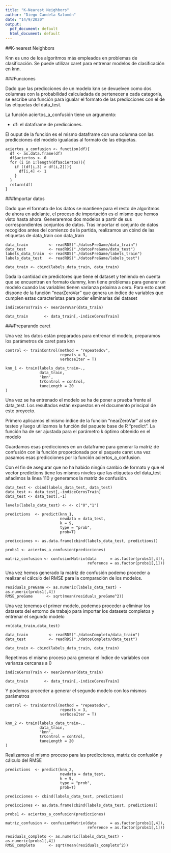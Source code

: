 ```yaml
---
title: "K-Nearest Neighbors"
author: "Diego Candela Salomón"
date: "14/9/2020"
output:
  pdf_document: default
  html_document: default
---
```



##K-nearest Neighbors

Knn es uno de los algoritmos más empleados en problemas de clasificación. Se puede utilizar caret para entrenar modelos de clasificación en knn. 


###Funciones

Dado que las predicciones de un modelo knn se devuelven como dos columnas con la probabilidad calculadada de pertenecer a cada categoría, se escribe una función para igualar el formato de las predicciones con el de las etiquetas del data_test.

La función aciertos_a_confusión tiene un argumento:

* df: el dataframe de predicciones.

El ouput de la función es el mismo dataframe con una columna con las predicciones del modelo igualadas al formato de las etiquetas. 

```
aciertos_a_confusion <- function(df){
  df <- as.data.frame(df)
  df$aciertos <- 0
  for (i in 1:length(df$aciertos)){
    if ((df[i,3] > df[i,2])){
      df[i,4] <- 1
    }
  }
  return(df)
}
```

###Importar datos

Dado que el formato de los datos se mantiene para el resto de algoritmos de ahora en adelante, el proceso de importación es el mismo que hemos visto hasta ahora. Generaremos dos modelos a partir de sus correspondientes conjuntos de datos. Tras importar el conjunto de datos recogidos antes del comienzo de la partida, realizamos un cbind de las etiquetas de data_train con data_train

```
data_train         <- readRDS("./datosPreGame/data_train")
data_test          <- readRDS("./datosPreGame/data_test")
labels_data_train  <- readRDS("./datosPreGame/labels_train")
labels_data_test   <- readRDS("./datosPreGame/labels_test")

data_train <- cbind(labels_data_train, data_train)
```

Dada la cantidad de predictores que tiene el dataset y teniendo en cuenta que se encuentran en formato dummy, knn tiene problemas para generar un modelo cuando las variables tienen varianza próxima a cero. Para esto caret dispone de la función "nearZeroVar" que genera un índice de variables que cumplen estas característas para poder eliminarlas del dataset

```
indiceCerosTrain <- nearZeroVar(data_train)

data_train       <- data_train[,-indiceCerosTrain]
```
###Preparando caret

Una vez los datos están preparados para entrenar el modelo, preparamos los parámetros de caret para knn

```
control <- trainControl(method = "repeatedcv",
                        repeats = 3,
                        verboseIter = T)

knn_1 <- train(labels_data_train~.,
               data_train,
               'knn',
               trControl = control,
               tuneLength = 20
)
```
Una vez se ha entrenado el modelo se ha de poner a prueba frente al data_test. Los resultados están expuestos en el documento principal de este proyecto.

Primero aplicamos el mismo índice de la función "nearZeroVar" al set de testeo y luego utilizamos la función del paquete base de R "predict". La función ha de ser ajustada para el parámetro k óptimo obtenido en el modelo

Guardamos esas predicciones en un dataframe para generar la matriz de confusión con la función proporcionada por el paquete caret una vez pasamos esas predicciones por la función aciertos_a_confusion.

Con el fin de asegurar que no ha habido ningún cambio de formato y que el vector predictions tiene los mismos niveles que las etiquetas del data_test añadimos la linea 110 y generamos la matriz de confusión.

```
data_test <- cbind(labels_data_test, data_test)
data_test <- data_test[,-indiceCerosTrain]
data_test <- data_test[,-1]

levels(labels_data_test) <- <- c("0","1")

predictions  <- predict(knn_1, 
                        newdata = data_test,
                        k = 9,
                        type = "prob", 
                        prob=T)
                        
predicciones <- as.data.frame(cbind(labels_data_test, predictions))

probs1 <- aciertos_a_confusion(predicciones)

matriz_confusion <- confusionMatrix(data      = as.factor(probs1[,4]),
                                    reference = as.factor(probs1[,1]))

```
Una vez hemos generado la matriz de confusión podemo proceder a realizar el cálculo del RMSE para la comparación de los modelos.

```
residuals_preGame <- as.numeric(labels_data_test) - as.numeric(probs1[,4])
RMSE_preGame      <- sqrt(mean(residuals_preGame^2))

```
Una vez tenemos el primer modelo, podemos proceder a eliminar los datasets del entorno de trabajo para importar los datasets completos y entrenar el segundo modelo

```
rm(data_train,data_test)

data_train         <- readRDS("./datosCompleto/data_train")
data_test          <- readRDS("./datosCompleto/data_test")

data_train <- cbind(labels_data_train, data_train)

```
Repetimos el mismo proceso para generar el índice de variables con varianza cercanas a 0

```
indiceCerosTrain <- nearZeroVar(data_train)

data_train       <- data_train[,-indiceCerosTrain]

```
Y podemos proceder a generar el segundo modelo con los mismos parámetros

```
control <- trainControl(method = "repeatedcv",
                        repeats = 3,
                        verboseIter = T)

knn_2 <- train(labels_data_train~.,
               data_train,
               'knn',
               trControl = control,
               tuneLength = 20
)
```
Realizamos el mismo proceso para las predicciones, matriz de confusión y cálculo del RMSE

```
predictions  <- predict(knn_2, 
                        newdata = data_test,
                        k = 9,
                        type = "prob", 
                        prob=T)

predicciones <- cbind(labels_data_test, predictions)

predicciones <- as.data.frame(cbind(labels_data_test, predictions))

probs1 <- aciertos_a_confusion(predicciones)

matriz_confusion <- confusionMatrix(data      = as.factor(probs1[,4]),
                                    reference = as.factor(probs1[,1]))

residuals_completo <- as.numeric(labels_data_test) - as.numeric(probs1[,4])
RMSE_completo      <- sqrt(mean(residuals_completo^2))

```


